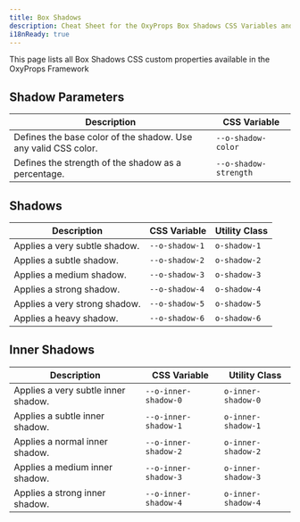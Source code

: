 ```yaml
---
title: Box Shadows
description: Cheat Sheet for the OxyProps Box Shadows CSS Variables and Utility Classes.
i18nReady: true
---
```



This page lists all Box Shadows CSS custom properties available in the OxyProps Framework

## Shadow Parameters

| Description                                                    | CSS Variable                                                                          |
| -------------------------------------------------------------- | ------------------------------------------------------------------------------------- |
| Defines the base color of the shadow. Use any valid CSS color. | <ClipboardCopy value="var(--o-shadow-color)">`--o-shadow-color`</ClipboardCopy>       |
| Defines the strength of the shadow as a percentage.            | <ClipboardCopy value="var(--o-shadow-strength)">`--o-shadow-strength`</ClipboardCopy> |

## Shadows

| Description                   | CSS Variable                                                            | Utility Class                                                  |
| ----------------------------- | ----------------------------------------------------------------------- | -------------------------------------------------------------- |
| Applies a very subtle shadow. | <ClipboardCopy value="var(--o-shadow-1)">`--o-shadow-1`</ClipboardCopy> | <ClipboardCopy value="o-shadow-1">`o-shadow-1`</ClipboardCopy> |
| Applies a subtle shadow.      | <ClipboardCopy value="var(--o-shadow-2)">`--o-shadow-2`</ClipboardCopy> | <ClipboardCopy value="o-shadow-2">`o-shadow-2`</ClipboardCopy> |
| Applies a medium shadow.      | <ClipboardCopy value="var(--o-shadow-3)">`--o-shadow-3`</ClipboardCopy> | <ClipboardCopy value="o-shadow-3">`o-shadow-3`</ClipboardCopy> |
| Applies a strong shadow.      | <ClipboardCopy value="var(--o-shadow-4)">`--o-shadow-4`</ClipboardCopy> | <ClipboardCopy value="o-shadow-4">`o-shadow-4`</ClipboardCopy> |
| Applies a very strong shadow. | <ClipboardCopy value="var(--o-shadow-5)">`--o-shadow-5`</ClipboardCopy> | <ClipboardCopy value="o-shadow-5">`o-shadow-5`</ClipboardCopy> |
| Applies a heavy shadow.       | <ClipboardCopy value="var(--o-shadow-6)">`--o-shadow-6`</ClipboardCopy> | <ClipboardCopy value="o-shadow-6">`o-shadow-6`</ClipboardCopy> |

## Inner Shadows

| Description                         | CSS Variable                                                                        | Utility Class                                                              |
| ----------------------------------- | ----------------------------------------------------------------------------------- | -------------------------------------------------------------------------- |
| Applies a very subtle inner shadow. | <ClipboardCopy value="var(--o-inner-shadow-0)">`--o-inner-shadow-0`</ClipboardCopy> | <ClipboardCopy value="o-inner-shadow-0">`o-inner-shadow-0`</ClipboardCopy> |
| Applies a subtle inner shadow.      | <ClipboardCopy value="var(--o-inner-shadow-1)">`--o-inner-shadow-1`</ClipboardCopy> | <ClipboardCopy value="o-inner-shadow-1">`o-inner-shadow-1`</ClipboardCopy> |
| Applies a normal inner shadow.      | <ClipboardCopy value="var(--o-inner-shadow-2)">`--o-inner-shadow-2`</ClipboardCopy> | <ClipboardCopy value="o-inner-shadow-2">`o-inner-shadow-2`</ClipboardCopy> |
| Applies a medium inner shadow.      | <ClipboardCopy value="var(--o-inner-shadow-3)">`--o-inner-shadow-3`</ClipboardCopy> | <ClipboardCopy value="o-inner-shadow-3">`o-inner-shadow-3`</ClipboardCopy> |
| Applies a strong inner shadow.      | <ClipboardCopy value="var(--o-inner-shadow-4)">`--o-inner-shadow-4`</ClipboardCopy> | <ClipboardCopy value="o-inner-shadow-4">`o-inner-shadow-4`</ClipboardCopy> |
